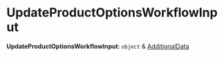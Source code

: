 
# UpdateProductOptionsWorkflowInput

 **UpdateProductOptionsWorkflowInput**: `object` & [AdditionalData](../../../types/HttpTypes/types/types.HttpTypes.AdditionalData/page.mdx)
